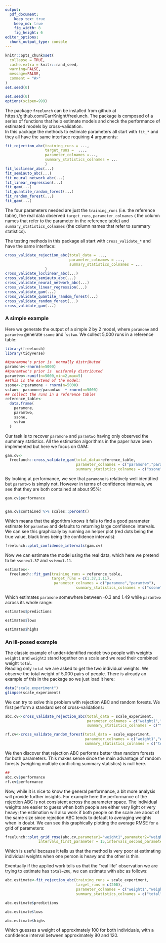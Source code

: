 ```yaml
---
output: 
  pdf_document:
    keep_tex: true
    keep_md: true
    fig_width: 8
    fig_height: 6
editor_options: 
  chunk_output_type: console
---
```


```r
knitr::opts_chunk$set(
  collapse = TRUE,
  cache.extra = knitr::rand_seed,
  warning=FALSE,
  message=FALSE,
  comment = "#>"
)
set.seed(0)

set.seed(0)
options(scipen=999)
```

The package `freelunch` can be installed from github at https://github.com/CarrKnight/freelunch.
The package is composed of a series of functions that help estimate models and check the performance of estimated models by cross-validation.  
In this package the methods to estimate parameters all start with `fit_*` and they all have the same interface requiring 4 arguments:

```r
fit_rejection_abc(training_runs = ...,
                  target_runs =  ...,
                  parameter_colnames =...,
                  summary_statistics_colnames = ...
                  )
fit_loclinear_abc(...)
fit_semiauto_abc(...)
fit_neural_network_abc(...)
fit_linear_regression(...)
fit_gam(...)
fit_quantile_random_forest(...)
fit_random_forest(...)
fit_gam(...)
```

The four parameters needed are just the `training_runs` (i.e. the reference table), the real data observed `target_runs`, `parameter_colnames` ( the column names that refer to the parameter in the reference table) and `summary_statistics_colnames` (the column names that refer to summary statistics).


The testing methods in this package all start with `cross_validate_*` and have the same interface:

```r
cross_validate_rejection_abc(total_data = ...,
                             parameter_colnames = ...,
                             summary_statistics_colnames = ...
                  )
cross_validate_loclinear_abc(...)
cross_validate_semiauto_abc(...)
cross_validate_neural_network_abc(...)
cross_validate_linear_regression(...)
cross_validate_gam(...)
cross_validate_quantile_random_forest(...)
cross_validate_random_forest(...)
cross_validate_gam(...)
```

### A simple example

Here we generate the output of a simple 2 by 2 model, where `paramone` and `paramtwo` generate `ssone` and ``sstwo`. We collect 5,000 runs in a reference table:

```r

library(freelunch)
library(tidyverse)

##paramone's prior is  normally distributed 
paramone<-rnorm(n=5000)
##paramtwo's prior is  uniformly distributed 
paramtwo<-runif(n=5000,min=2,max=5)
##this is the extend of the model: 
ssone<-2*paramone + rnorm(n=5000)
sstwo<- paramone/paramtwo  + rnorm(n=5000)
## collect the runs in a reference table!
reference_table<-
  data.frame(
    paramone,
    paramtwo,
    ssone,
    sstwo
  )

```

Our task is to recover `paramone` and `paramtwo` having only observed the summary statistics. All the estimation algorithms in the paper have been implemented but here we focus on GAM:

```r
gam.cv<-
  freelunch::cross_validate_gam(total_data=reference_table,
                                parameter_colnames = c("paramone","paramtwo"),
                                summary_statistics_colnames = c("ssone","sstwo"))
```

By looking at performance, we see that `paramone` is relatively well identified but `paramtwo` is simply not. However in terms of confidence intervals, we see that they are both contained at about 95%:
```r

gam.cv$performance 


gam.cv$contained %>% scales::percent()

```

Which means that the algorithm knows it fails to find a good parameter estimate for `paramtwo` and defaults to returning large confidence intervals. We can see this graphically by running an helper plot (red dots being the true value, black lines being the confidence intervals):

```r
freelunch::plot_confidence_intervals(gam.cv)

```

Now we can estimate the model using the real data, which here we pretend to be `ssone=1.37` and `sstwo=1.11`.

```r
estimates<-
  freelunch::fit_gam(training_runs = reference_table,
                     target_runs = c(1.37,1.11),
                      parameter_colnames = c("paramone","paramtwo"),
                                summary_statistics_colnames = c("ssone","sstwo"))
```

Which estimates `paramone` somewhere between -0.3 and 1.49 while `paramtwo` across its whole range:

```r
estimates$predictions

estimates$lows

estimates$highs
```

### An ill-posed example

The classic example of under-identified model: two people with weights `weight1` and `weight2` stand together on a scale and we read their combined weight `total`.  
Reading only `total` we are asked to get the two individual weights. We observe the total weight of 5,000 pairs of people. There is already an example of this in the package so we just load it here:
```r

data("scale_experiment")
glimpse(scale_experiment)

```

We can try to solve this problem with rejection ABC and random forests. We first perform a standard set of cross-validations:

```r


abc.cv<-cross_validate_rejection_abc(total_data = scale_experiment,
                                     parameter_colnames = c("weight1","weight2"),
                                     summary_statistics_colnames = c("total"))

rf.cv<-cross_validate_random_forest(total_data = scale_experiment,
                                    parameter_colnames = c("weight1","weight2"),
                                    summary_statistics_colnames = c("total"))

```

We then discover that rejection ABC performs better than random forests for both parameters. This makes sense since the main advantage of random forests (weighing multiple conflicting summary statistics) is null here.

```r
##
abc.cv$performance
rf.cv$performance
```

Now, while it is nice to know the general performance, a bit more analysis will provide further insights. 
For example here the performance of the rejection ABC is not consistent across the parameter space. The individual weights are easier to guess when both people are either very light or very heavy; the estimation will also work if both people on the scale are about of the same size since rejection ABC tends to default to averaging weights when in doubt.
We can see this graphically plotting the average RMSE for a grid of parameters:

```r

freelunch::plot_grid_rmse(abc.cv,parameter1="weight1",parameter2="weight2",
               intervals_first_parameter = 15,intervals_second_parameter = 15)

```

Which is useful because it tells us that the method is very poor at estimating individual weights when one person is heavy and the other is thin.

Eventually if the applied work tells us that the "real life" observation we are trying to estimate has `total=200`, we can estimate with abc as follows:
```r


abc.estimate<-fit_rejection_abc(training_runs = scale_experiment,
                                target_runs = c(200),
                                parameter_colnames = c("weight1","weight2"),
                                summary_statistics_colnames = c("total"))

abc.estimate$predictions

abc.estimate$lows

abc.estimate$highs
```
Which guesses a weight of approximately 100 for both individuals, with a confidence interval between approximately 80 and 120.


